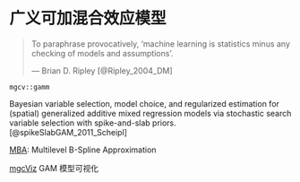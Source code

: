 # 广义可加混合效应模型 {#chap:generalized-additive-mixed-models}

> To paraphrase provocatively, 'machine learning is statistics minus any checking of models and assumptions'.
>
> --- Brian D. Ripley [@Ripley_2004_DM]

`mgcv::gamm`

Bayesian variable selection, model choice, and regularized estimation for (spatial) generalized additive mixed regression models via stochastic search variable selection with spike-and-slab priors. [@spikeSlabGAM_2011_Scheipl]


[MBA](https://CRAN.R-project.org/package=MBA): Multilevel B-Spline Approximation


[mgcViz](https://github.com/mfasiolo/mgcViz) GAM 模型可视化

 
